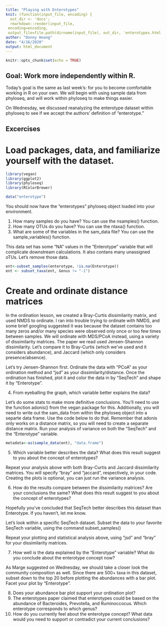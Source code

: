 ```yaml
---
title: "Playing with Enterotypes"
knit: (function(input_file, encoding) {
  out_dir <- 'docs';
  rmarkdown::render(input_file,
 encoding=encoding,
 output_file=file.path(dirname(input_file), out_dir, 'enterotypes.html'))})
author: "Donny Hoang"
date: "4/16/2020"
output: html_document
---
```


```r
knitr::opts_chunk$set(echo = TRUE)
```

## Goal: Work more independently within R.

Today's goal is the same as last week's: for you to become comfortable working in R on your own. We will begin with using sample data from phyloseq, and will work within phyloseq to make things easier.

On Wednesday, we discussed reanalyzing the enterotype dataset within phyloseq to see if we accept the authors' definition of "enterotype."

## Excercises

# Load packages, data, and familiarize yourself with the dataset.

```r
library(vegan)
library(ggplot2)
library(phyloseq)
library(RColorBrewer)

data("enterotype")
```

You should now have the "enterotypes" phyloseq object loaded into your environment.

1) How many samples do you have? You can use the nsamples() function.
2) How many OTUs do you have? You can use the ntaxa() function.
3) What are some of the variables in the sam_data file? You can use the sample_variables() function.

This data set has some "NA" values in the "Enterotype" variable that will complicate downstream calculations. It also contans many unassigned oTUs. Let's remove those data.

```r
ent<-subset_samples(enterotype, !is.na(Enterotype))
ent <- subset_taxa(ent, Genus != "-1")
```

# Create and ordinate distance matrices

In the ordination lesson, we created a Bray-Curtis dissimilarity matrix, and used NMDS to ordinate. I ran into trouble trying to ordinate with NMDS, and some brief googling suggested it was because the dataset contains too many zeros and/or many species were observed only once or too few times between samples. We will ordinate with MDS/PCoA instead, using a variety of dissimilarity matrices. The paper we read used Jensen-Shannon dissimilarity. Let's compare it to Bray-Curtis (which we've used and it considers abundance), and Jaccard (which only considers presence/absence).

Let's try Jensen-Shannon first. Ordinate the data with "PCoA" as your ordination method and "jsd" as your dissimilarity/distance. Once the ordination has finished, plot it and color the data in by "SeqTech" and shape it by "Enterotype".

4) From eyeballing the graph, which variable better explains the data?

Let's do some stats to make more definitive conclusions. You'll need to use the function adonis() from the vegan package for this. Additionally, you will need to write out the sam_data from within the phyloseq object into a separte data frame. Use the code below to do that. Remember that adonis only works on a distance matrix, so you will need to create a separate distance matrix. Run your analysis of variance on both the "SeqTech" and the "Enterotype" variable.

```r
metadata<-as(sample_data(ent), "data.frame")
```

5) Which variable better describes the data? What does this result suggest to you about the concept of enterotypes?

Repeat your analysis above with both Bray-Curtis and Jaccard dissimilarity matrices. You will specify "bray" and "jaccard", respectively, in your code. Creating the plots is optional, you can just run the variance analysis.

6) How do the results compare between the dissimilarity matrices? Are your conclusions the same? What does this result suggest to you about the concept of enterotypes?

Hopefully you've concluded that SeqTech better describes this dataset than Enterotype. If you haven't, let me know.

Let's look within a specific SeqTech dataset. Subset the data to your favorite SeqTech variable, using the command subset_samples()

Repeat your plotting and statistical analysis above, using "jsd" and "bray" for your dissimilarity matrices.

7) How well is the data explained by the "Enterotype" variable? What do you conclude about the enterotype concept now?


As Marge suggested on Wednesday, we should take a closer look the community composition as well. Since there are 500+ taxa in this dataset, subset down to the top 20 before plotting the abundances with a bar plot. Facet your plot by "Enterotype".

8) Does your abundance bar plot support your ordination plot?
9) The enterotypes paper claimed that enterotypes could be based on the abundance of Bacteroides, Prevotella, and Ruminoccocus. Which enterotype corresponds to which genus?
10) How do you currently feel about the enterotype concept? What data would you need to support or contradict your current conclusions?


